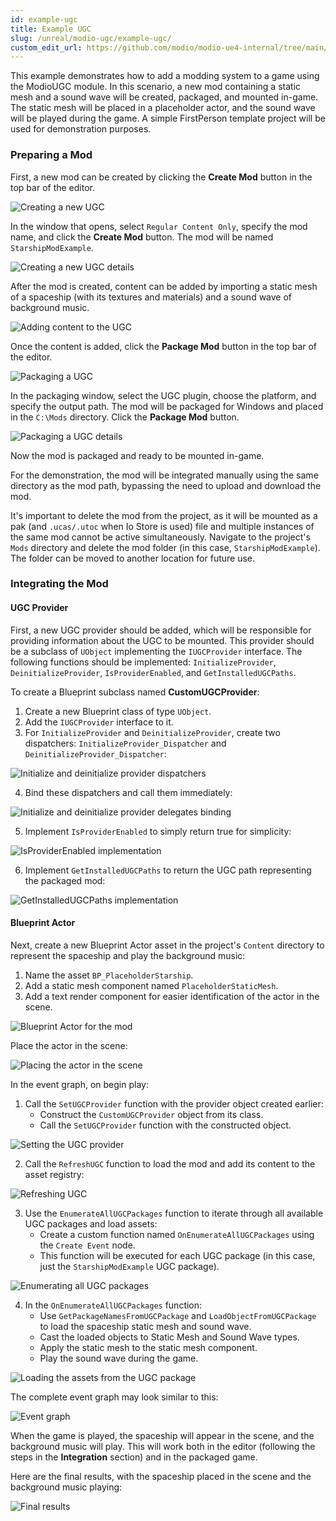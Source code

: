 ```yaml
---
id: example-ugc
title: Example UGC
slug: /unreal/modio-ugc/example-ugc/
custom_edit_url: https://github.com/modio/modio-ue4-internal/tree/main/Plugins/ModioUGC/Doc/doc_root/en-us/modio-ugc/example-ugc.mdx
---
```


This example demonstrates how to add a modding system to a game using the ModioUGC module. In this scenario, a new mod containing a static mesh and a sound wave will be created, packaged, and mounted in-game. The static mesh will be placed in a placeholder actor, and the sound wave will be played during the game. A simple FirstPerson template project will be used for demonstration purposes.

### Preparing a Mod

First, a new mod can be created by clicking the **Create Mod** button in the top bar of the editor.

![Creating a new UGC](img/UGC/create_mod.jpg)

In the window that opens, select `Regular Content Only`, specify the mod name, and click the **Create Mod** button. The mod will be named `StarshipModExample`.

![Creating a new UGC details](img/UGC/create_mod_details.jpg)

After the mod is created, content can be added by importing a static mesh of a spaceship (with its textures and materials) and a sound wave of background music.

![Adding content to the UGC](img/UGC/add_content.jpg)

Once the content is added, click the **Package Mod** button in the top bar of the editor.

![Packaging a UGC](img/UGC/package_mod.jpg)

In the packaging window, select the UGC plugin, choose the platform, and specify the output path. The mod will be packaged for Windows and placed in the `C:\Mods` directory. Click the **Package Mod** button.

![Packaging a UGC details](img/UGC/package_mod_details.jpg)

Now the mod is packaged and ready to be mounted in-game.

For the demonstration, the mod will be integrated manually using the same directory as the mod path, bypassing the need to upload and download the mod. 

It's important to delete the mod from the project, as it will be mounted as a pak (and `.ucas/.utoc` when Io Store is used) file and multiple instances of the same mod cannot be active simultaneously. Navigate to the project's `Mods` directory and delete the mod folder (in this case, `StarshipModExample`). The folder can be moved to another location for future use.

### Integrating the Mod

#### UGC Provider

First, a new UGC provider should be added, which will be responsible for providing information about the UGC to be mounted. This provider should be a subclass of `UObject` implementing the `IUGCProvider` interface. The following functions should be implemented: `InitializeProvider`, `DeinitializeProvider`, `IsProviderEnabled`, and `GetInstalledUGCPaths`.

To create a Blueprint subclass named **CustomUGCProvider**:

1. Create a new Blueprint class of type `UObject`.
2. Add the `IUGCProvider` interface to it.
3. For `InitializeProvider` and `DeinitializeProvider`, create two dispatchers: `InitializeProvider_Dispatcher` and `DeinitializeProvider_Dispatcher`:

![Initialize and deinitialize provider dispatchers](img/UGC/initialize_and_deinitialize_provider_dispatchers.jpg)

4. Bind these dispatchers and call them immediately:

![Initialize and deinitialize provider delegates binding](img/UGC/initialize_and_deinitialize_provider_delegates_binding.jpg)

5. Implement `IsProviderEnabled` to simply return true for simplicity:

![IsProviderEnabled implementation](img/UGC/is_provider_enabled.jpg)

6. Implement `GetInstalledUGCPaths` to return the UGC path representing the packaged mod:

![GetInstalledUGCPaths implementation](img/UGC/get_installed_ugc_paths.jpg)

#### Blueprint Actor

Next, create a new Blueprint Actor asset in the project's `Content` directory to represent the spaceship and play the background music:

1. Name the asset `BP_PlaceholderStarship`.
2. Add a static mesh component named `PlaceholderStaticMesh`.
3. Add a text render component for easier identification of the actor in the scene.

![Blueprint Actor for the mod](img/UGC/blueprint_actor.jpg)

Place the actor in the scene:

![Placing the actor in the scene](img/UGC/placing_actor.jpg)

In the event graph, on begin play:

1. Call the `SetUGCProvider` function with the provider object created earlier:
   - Construct the `CustomUGCProvider` object from its class.
   - Call the `SetUGCProvider` function with the constructed object.

![Setting the UGC provider](img/UGC/set_ugc_provider.jpg)

2. Call the `RefreshUGC` function to load the mod and add its content to the asset registry:

![Refreshing UGC](img/UGC/refresh_ugc.jpg)

3. Use the `EnumerateAllUGCPackages` function to iterate through all available UGC packages and load assets:
   - Create a custom function named `OnEnumerateAllUGCPackages` using the `Create Event` node.
   - This function will be executed for each UGC package (in this case, just the `StarshipModExample` UGC package).

![Enumerating all UGC packages](img/UGC/enumerate_all_ugc_packages.jpg)

4. In the `OnEnumerateAllUGCPackages` function:
   - Use `GetPackageNamesFromUGCPackage` and `LoadObjectFromUGCPackage` to load the spaceship static mesh and sound wave.
   - Cast the loaded objects to Static Mesh and Sound Wave types.
   - Apply the static mesh to the static mesh component.
   - Play the sound wave during the game.

![Loading the assets from the UGC package](img/UGC/load_assets.jpg)

The complete event graph may look similar to this:

![Event graph](img/UGC/main_event_graph.jpg)

When the game is played, the spaceship will appear in the scene, and the background music will play. This will work both in the editor (following the steps in the **Integration** section) and in the packaged game.

Here are the final results, with the spaceship placed in the scene and the background music playing:

![Final results](img/UGC/final_results.jpg)